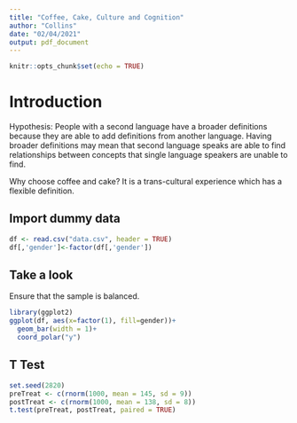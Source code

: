 ```yaml
---
title: "Coffee, Cake, Culture and Cognition"
author: "Collins"
date: "02/04/2021"
output: pdf_document
---
```


```r
knitr::opts_chunk$set(echo = TRUE)
```

# Introduction

Hypothesis: 
People with a second language have a broader definitions
because they are able to add definitions from another language.
Having broader definitions may mean that second language speaks
are able to find relationships between concepts
that single language speakers are unable to find.

Why choose coffee and cake?
It is a trans-cultural experience which has a flexible definition.

## Import dummy data

```r
df <- read.csv("data.csv", header = TRUE)
df[,'gender']<-factor(df[,'gender'])
```

## Take a look

Ensure that the sample is balanced.

```r
library(ggplot2)
ggplot(df, aes(x=factor(1), fill=gender))+
  geom_bar(width = 1)+
  coord_polar("y")
```

## T Test


```r
set.seed(2820)
preTreat <- c(rnorm(1000, mean = 145, sd = 9))
postTreat <- c(rnorm(1000, mean = 138, sd = 8))
t.test(preTreat, postTreat, paired = TRUE)
```

